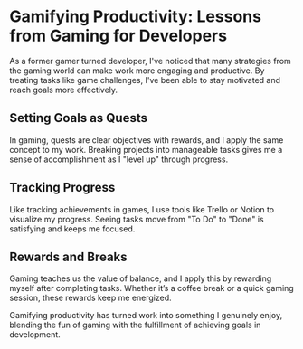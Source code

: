# Gamifying Productivity: Lessons from Gaming for Developers

As a former gamer turned developer, I've noticed that many strategies from the gaming world can make work more engaging and productive. By treating tasks like game challenges, I've been able to stay motivated and reach goals more effectively.

## Setting Goals as Quests

In gaming, quests are clear objectives with rewards, and I apply the same concept to my work. Breaking projects into manageable tasks gives me a sense of accomplishment as I "level up" through progress.

## Tracking Progress

Like tracking achievements in games, I use tools like Trello or Notion to visualize my progress. Seeing tasks move from "To Do" to "Done" is satisfying and keeps me focused.

## Rewards and Breaks

Gaming teaches us the value of balance, and I apply this by rewarding myself after completing tasks. Whether it’s a coffee break or a quick gaming session, these rewards keep me energized.

Gamifying productivity has turned work into something I genuinely enjoy, blending the fun of gaming with the fulfillment of achieving goals in development.
